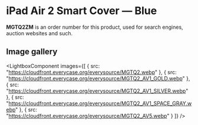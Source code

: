 
# iPad Air 2 Smart Cover — Blue

<Callout type='info' emoji='👉🏻'>**MGTQ2ZM** is an order number for this product, used for search engines, auction websites and such.</Callout>

## Image gallery

<LightboxComponent
    images={[
      {
        src: "https://cloudfront.everycase.org/everysource/MGTQ2.webp"
      },
      {
        src: "https://cloudfront.everycase.org/everysource/MGTQ2_AV1_GOLD.webp"
      },
      {
        src: "https://cloudfront.everycase.org/everysource/MGTQ2_AV1_SILVER.webp"
      },
      {
        src: "https://cloudfront.everycase.org/everysource/MGTQ2_AV1_SPACE_GRAY.webp"
      },
      {
        src: "https://cloudfront.everycase.org/everysource/MGTQ2_AV5.webp"
      }
    ]}
  />
